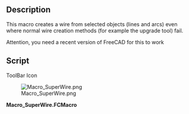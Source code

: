 <languages/>

<div lang="en" dir="ltr" class="mw-content-ltr">
{{Macro
|Name=SuperWire
|Icon=Macro_SuperWire.png
|Description=This macro creates a wire from selected objects (lines and arcs) even where normal wire creation methods (for example the upgrade tool) fail. Attention, you need a recent version of FreeCAD for this to work
|Author=Yorik
|Version=0.1
|Date=2012-05-22
|FCVersion=All
|Download=[https://wiki.freecad.org/images/e/e3/Macro_SuperWire.png ToolBar Icon]
}}
</div>

<div lang="en" dir="ltr" class="mw-content-ltr">
==Description==
</div>

<div lang="en" dir="ltr" class="mw-content-ltr">
This macro creates a wire from selected objects (lines and arcs) even where normal wire creation methods (for example the upgrade tool) fail.
</div>

<div lang="en" dir="ltr" class="mw-content-ltr">
Attention, you need a recent version of FreeCAD for this to work
</div>

<div lang="en" dir="ltr" class="mw-content-ltr">
==Script==
</div>

<div lang="en" dir="ltr" class="mw-content-ltr">
ToolBar Icon
</div>
[[Image:Macro_SuperWire.png]]

'''Macro_SuperWire.FCMacro'''

{{MacroCode|code=
import FreeCAD,FreeCADGui,Part
try:
    import DraftGeomUtils as fcgeo
except:
    from draftlibs import fcgeo

sel = FreeCADGui.Selection.getSelection()
if not sel:
   FreeCAD.Console.PrintWarning("Select something first!")
else:
   elist = []
   for obj in sel:
       if hasattr(obj,"Shape"):
           elist.append(obj.Shape.Edges[0])
   wire = fcgeo.superWire(elist)
   if wire:
       Part.show(wire)
   else:
       FreeCAD.Console.PrintError("SuperWire operation failed!")
}}